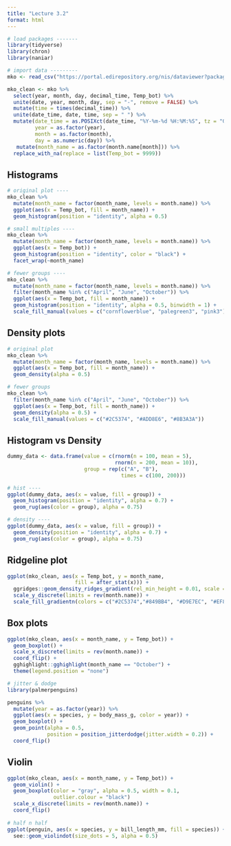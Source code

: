 ```yaml
---
title: "Lecture 3.2"
format: html
---
```


```r
# load packages -------
library(tidyverse)
library(chron)
library(naniar)

# import data ---------
mko <- read_csv("https://portal.edirepository.org/nis/dataviewer?packageid=knb-lter-sbc.2007.17&entityid=02629ecc08a536972dec021f662428aa")
```

```r
mko_clean <- mko %>% 
  select(year, month, day, decimal_time, Temp_bot) %>% 
  unite(date, year, month, day, sep = "-", remove = FALSE) %>% 
  mutate(time = times(decimal_time)) %>% 
  unite(date_time, date, time, sep = " ") %>% 
  mutate(date_time = as.POSIXct(date_time, "%Y-%m-%d %H:%M:%S", tz = "GMT"), 
         year = as.factor(year),
         month = as.factor(month),
         day = as.numeric(day)) %>% 
   mutate(month_name = as.factor(month.name[month])) %>% 
  replace_with_na(replace = list(Temp_bot = 9999))
```

## Histograms
```r
# original plot ----
mko_clean %>% 
  mutate(month_name = factor(month_name, levels = month.name)) %>% 
  ggplot(aes(x = Temp_bot, fill = month_name)) +
  geom_histogram(position = "identity", alpha = 0.5)

# small multiples ----
mko_clean %>% 
  mutate(month_name = factor(month_name, levels = month.name)) %>% 
  ggplot(aes(x = Temp_bot)) +
  geom_histogram(position = "identity", color = "black") +
  facet_wrap(~month_name)

# fewer groups ----
mko_clean %>% 
  mutate(month_name = factor(month_name, levels = month.name)) %>% 
  filter(month_name %in% c("April", "June", "October")) %>% 
  ggplot(aes(x = Temp_bot, fill = month_name)) +
  geom_histogram(position = "identity", alpha = 0.5, binwidth = 1) +
  scale_fill_manual(values = c("cornflowerblue", "palegreen3", "pink3"))
```

## Density plots
```r
# original plot
mko_clean %>% 
  mutate(month_name = factor(month_name, levels = month.name)) %>% 
  ggplot(aes(x = Temp_bot, fill = month_name)) +
  geom_density(alpha = 0.5)

# fewer groups
mko_clean %>%  
  filter(month_name %in% c("April", "June", "October")) %>%  
  ggplot(aes(x = Temp_bot, fill = month_name)) +
  geom_density(alpha = 0.5) + 
  scale_fill_manual(values = c("#2C5374", "#ADD8E6", "#8B3A3A"))
```

## Histogram vs Density
```r
dummy_data <- data.frame(value = c(rnorm(n = 100, mean = 5),
                                   rnorm(n = 200, mean = 10)),
                         group = rep(c("A", "B"),
                                     times = c(100, 200)))

# hist ----
ggplot(dummy_data, aes(x = value, fill = group)) +
  geom_histogram(position = "identity", alpha = 0.7) +
  geom_rug(aes(color = group), alpha = 0.75)

# density ----
ggplot(dummy_data, aes(x = value, fill = group)) +
  geom_density(position = "identity", alpha = 0.7) +
  geom_rug(aes(color = group), alpha = 0.75)
```
## Ridgeline plot
```r
ggplot(mko_clean, aes(x = Temp_bot, y = month_name, 
                      fill = after_stat(x))) +
  ggridges::geom_density_ridges_gradient(rel_min_height = 0.01, scale = 3) +
  scale_y_discrete(limits = rev(month.name)) +
  scale_fill_gradientn(colors = c("#2C5374","#849BB4", "#D9E7EC", "#EF8080", "#8B3A3A"))
```

## Box plots
```r
ggplot(mko_clean, aes(x = month_name, y = Temp_bot)) +
  geom_boxplot() +
  scale_x_discrete(limits = rev(month.name)) +
  coord_flip() +
  gghighlight::gghighlight(month_name == "October") +
  theme(legend.position = "none")

# jitter & dodge
library(palmerpenguins)

penguins %>% 
  mutate(year = as.factor(year)) %>% 
  ggplot(aes(x = species, y = body_mass_g, color = year)) +
  geom_boxplot() + 
  geom_point(alpha = 0.5, 
             position = position_jitterdodge(jitter.width = 0.2)) +
  coord_flip()
```

## Violin
```r
ggplot(mko_clean, aes(x = month_name, y = Temp_bot)) +
  geom_violin() +
  geom_boxplot(color = "gray", alpha = 0.5, width = 0.1,
               outlier.colour = "black")
  scale_x_discrete(limits = rev(month.name)) +
  coord_flip()
  
# half n half
ggplot(penguin, aes(x = species, y = bill_length_mm, fill = species)) +
  see::geom_violindot(size_dots = 5, alpha = 0.5)
```


